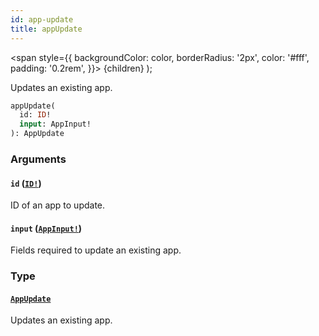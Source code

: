 ```yaml
---
id: app-update
title: appUpdate
---
```


<span
style={{
      backgroundColor: color,
      borderRadius: '2px',
      color: '#fff',
      padding: '0.2rem',
    }}>
{children}
</span>
);

Updates an existing app.

```graphql
appUpdate(
  id: ID!
  input: AppInput!
): AppUpdate

```

### Arguments

#### `id` ([`ID!`](/api-reference/scalars/id.mdx))

ID of an app to update.

#### `input` ([`AppInput!`](/api-reference/inputs/app-input.mdx))

Fields required to update an existing app.

### Type

#### [`AppUpdate`](/api-reference/objects/app-update.mdx)

Updates an existing app.
